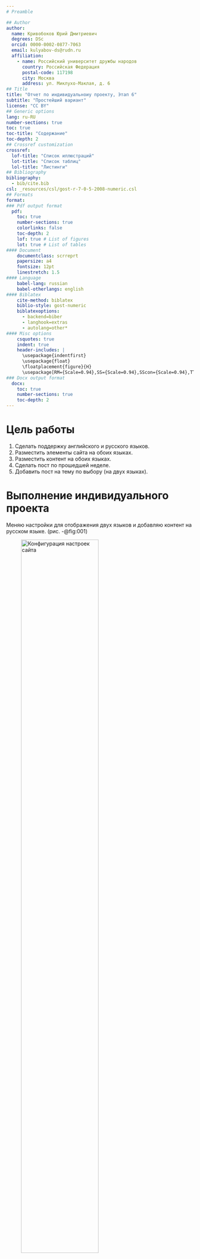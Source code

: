 ```yaml
---
# Preamble

## Author
author:
  name: Кривобоков Юрий Дмитриевич
  degrees: DSc
  orcid: 0000-0002-0877-7063
  email: kulyabov-ds@rudn.ru
  affiliation:
    - name: Российский университет дружбы народов
      country: Российская Федерация
      postal-code: 117198
      city: Москва
      address: ул. Миклухо-Маклая, д. 6
## Title
title: "Отчет по индивидуальноиу проекту, Этап 6"
subtitle: "Простейший вариант"
license: "CC BY"
## Generic options
lang: ru-RU
number-sections: true
toc: true
toc-title: "Содержание"
toc-depth: 2
## Crossref customization
crossref:
  lof-title: "Список иллюстраций"
  lot-title: "Список таблиц"
  lol-title: "Листинги"
## Bibliography
bibliography:
  - bib/cite.bib
csl: _resources/csl/gost-r-7-0-5-2008-numeric.csl
## Formats
format:
### Pdf output format
  pdf:
    toc: true
    number-sections: true
    colorlinks: false
    toc-depth: 2
    lof: true # List of figures
    lot: true # List of tables
#### Document
    documentclass: scrreprt
    papersize: a4
    fontsize: 12pt
    linestretch: 1.5
#### Language
    babel-lang: russian
    babel-otherlangs: english
#### Biblatex
    cite-method: biblatex
    biblio-style: gost-numeric
    biblatexoptions:
      - backend=biber
      - langhook=extras
      - autolang=other*
#### Misc options
    csquotes: true
    indent: true
    header-includes: |
      \usepackage{indentfirst}
      \usepackage{float}
      \floatplacement{figure}{H}
      \usepackage[RM={Scale=0.94},SS={Scale=0.94},SScon={Scale=0.94},TT={Scale=MatchLowercase,FakeStretch=0.9},DefaultFeatures={Ligatures=Common}]{plex-otf}
### Docx output format
  docx:
    toc: true
    number-sections: true
    toc-depth: 2
---
```


# Цель работы

1. Сделать поддержку английского и русского языков.
2. Разместить элементы сайта на обоих языках.
3. Разместить контент на обоих языках.
4. Сделать пост по прошедшей неделе.
5. Добавить пост на тему по выбору (на двух языках).

# Выполнение индивидуального проекта

Меняю настройки для отображения двух языков и добавляю контент на русском языке. (рис. -@fig:001)

![Конфигурация настроек сайта](image/1.jpg){#fig:001 width=70%}

Проверяю отображение постов на русском языке. (рис. -@fig:003)

![Проверка изменений](image/2.jpg){#fig:003 width=70%}

Удаляю шаблонные посты (рис. -@fig:004)

![Удаление постов](image/3.jpg){#fig:004 width=70%}

# Выводы

Мы продолжили работу с сайтом, разместили двуязычный сайт на Github.

# Список литературы{.unnumbered}

::: {#refs}
:::
